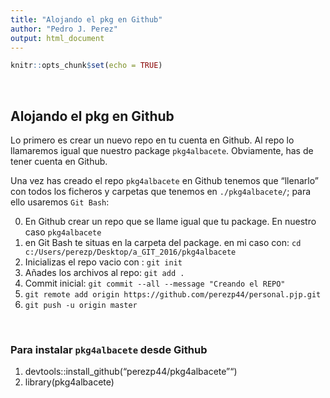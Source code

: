 ```yaml
---
title: "Alojando el pkg en Github"
author: "Pedro J. Perez"
output: html_document
---
```


```r
knitr::opts_chunk$set(echo = TRUE)
```


<br>


## Alojando el pkg en Github  


Lo primero es crear un nuevo repo en tu cuenta en Github. Al repo lo llamaremos igual que nuestro package `pkg4albacete`. Obviamente, has de tener cuenta en Github.  

Una vez has creado el repo `pkg4albacete` en Github tenemos que "llenarlo" con todos los ficheros y carpetas que tenemos en `./pkg4albacete/`; para ello usaremos `Git Bash`:


0) En Github crear un repo que se llame igual que tu package. En nuestro caso `pkg4albacete`   
1) en Git Bash te situas en la carpeta del package. en mi caso con:   `cd c:/Users/perezp/Desktop/a_GIT_2016/pkg4albacete`      
2) Inicializas el repo vacio con :  `git init`   
3) Añades los archivos al repo: `git add .`    
4) Commit inicial: `git commit --all --message "Creando el REPO"`    
5) `git remote add origin https://github.com/perezp44/personal.pjp.git`     
6) `git push -u origin master`  

<br>

### Para instalar `pkg4albacete` desde Github

1)  devtools::install_github("perezp44/pkg4albacete"")   
2) library(pkg4albacete)




<br>
<br>
<br>
